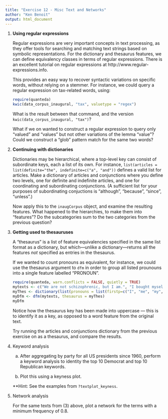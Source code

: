 ```yaml
---
title: "Exercise 12 - Misc Text and Networks"
author: "Ken Benoit"
output: html_document
---
```


1.  **Using regular expressions**
    
    Regular expressions are very important concepts in text processing, as they offer
    tools for searching and matching text strings based on symbolic representations.
    For the dictionary and thesaurus features, we can define equivalency classes in terms
    of regular expressions.  There is an excellent tutorial on regular expressions at
    http://www.regular-expressions.info.
    
    This provides an easy way to recover syntactic variations on specific words, without relying
    on a stemmer.  For instance, we could query a regular expression on tax-related words, using: 
    ```r
    require(quanteda)
    kwic(data_corpus_inaugural, "tax", valuetype = "regex")
    ```
    
    What is the result between that command, and the version `kwic(data_corpus_inaugural, "tax")`?  
    
    What if we on wanted to construct a regular expression to query only "valued" and "values" but not other variations of the lemma "value"?
    Could we construct a "glob" pattern match for the same two words?
    
2.  **Continuing with dictionaries**

    Dictionaries may be hierarchical, where a top-level key can consist of subordinate keys, 
    each a list of its own.  For instance, 
    `list(articles = list(definite="the", indefinite=c("a", "and"))` defines a valid
    list for articles.  Make a dictionary of articles and conjunctions where you define two
    levels, one for definite and indefinite articles, and one for coordinating and 
    subordinating conjunctions.  (A sufficient list for your purposes of  subordinating 
    conjuctions is "although", "because", "since", "unless".)
        
    Now apply this to the `inaugCorpus` object, and examine the resulting features.  What happened to the hierarchies, to make them
    into "features"?  Do the subcategories sum to the two categories from the previous question?
        
3.  **Getting used to thesauruses**

    A "thesaurus" is a list of feature equivalencies specified in the same list format as a dictionary, 
    but which---unlike a dictionary---returns all the features *not* specified as entries in the
    thesaurus.  
    
    If we wanted to count pronouns as equivalent, for instance, we could use the thesaurus argument
    to `dfm` in order to group all listed prounouns into a single feature labelled "PRONOUN".
    ```r
    require(quanteda, warn.conflicts = FALSE, quietly = TRUE)
    mytexts <- c("We are not schizophrenic, but I am.", "I bought myself a new car.")
    myThes <- dictionary(list(pronouns = list(firstp=c("I", "me", "my", "mine", "myself", "we", "us", "our", "ours"))))
    myDfm <- dfm(mytexts, thesaurus = myThes)
    myDfm
    ```
    Notice how the thesaurus key has been made into uppercase --- this is to identify it as 
    a key, as opposed to a word feature from the original text.
    
    Try running the articles and conjunctions dictionary from the previous exercise on 
    as a thesaurus, and compare the results.
        
4.  Keyword analysis

    a) After aggregating by party for all US presidents since 1960, perform a keyword analysis to identity the top 10 Democrat and top 10 Republican keywords.
    
    b) Plot this using a keyness plot.
    
    **Hint: See the examples from `?textplot_keyness`.
    
5.  Network analysis

    For the same texts from (3) above, plot a network for the terms with a minimum frequency of 0.8.
    
    